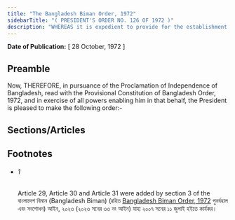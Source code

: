 ```yaml
---
title: "The Bangladesh Biman Order, 1972"
sidebarTitle: "( PRESIDENT'S ORDER NO. 126 OF 1972 )"
description: "WHEREAS it is expedient to provide for the establishment of a Corporation for the purpose of ensuring better operation and development of air transport services and for matters connected therewith;"
---
```


**Date of Publication:** [ 28 October, 1972 ]

## Preamble

Now, THEREFORE, in pursuance of the Proclamation of Independence of Bangladesh, read with the Provisional Constitution of Bangladesh Order, 1972, and in exercise of all powers enabling him in that behalf, the President is pleased to make the following order:-

## Sections/Articles

## Footnotes

- ###### 1

  Article 29, Article 30 and Article 31 were added by section 3 of the বাংলাদেশ বিমান (Bangladesh Biman) (রহিত [Bangladesh Biman Order, 1972](/act-1461.html "Bangladesh Biman Order, 1972") পুনর্বহাল এবং সংশোধন) আইন, ২০২৩ (২০২৩ সনের ৩৩ নং আইন) যাহা ২০০৭ সনের ১১ জুলাই হইতে কার্যকর।
